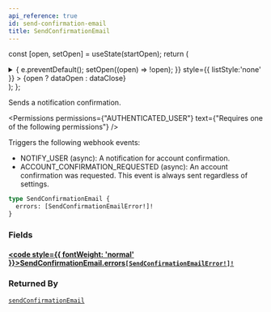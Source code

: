 ```yaml
---
api_reference: true
id: send-confirmation-email
title: SendConfirmationEmail
---
```






const [open, setOpen] = useState(startOpen);
return (
<details {...(open ? { open: true } : {})} className="details" style={{ border:'none', boxShadow:'none', background:'var(--ifm-background-color)' }}>
<summary
onClick={(e) => {
e.preventDefault();
setOpen((open) => !open);
}}
style={{ listStyle:'none' }} >
{open ? dataOpen : dataClose}
</summary>
{open && children}
</details>
);
};

Sends a notification confirmation.


<Permissions permissions={"AUTHENTICATED_USER"} text={"Requires one of the following permissions"} />


Triggers the following webhook events:

- NOTIFY_USER (async): A notification for account confirmation.
- ACCOUNT_CONFIRMATION_REQUESTED (async): An account confirmation was requested. This event is always sent regardless of settings.

```graphql
type SendConfirmationEmail {
  errors: [SendConfirmationEmailError!]!
}
```

### Fields

#### [<code style={{ fontWeight: 'normal' }}>SendConfirmationEmail.<b>errors</b></code>](#)<Bullet />[`[SendConfirmationEmailError!]!`](../../../api-reference/users/objects/send-confirmation-email-error.mdx) <Badge class="badge badge--secondary" text="non-null"/> <Badge class="badge badge--secondary" text="object"/> <Badge class="badge badge--secondary" text="users"/>

### Returned By

[`sendConfirmationEmail`](../../../api-reference/users/mutations/send-confirmation-email.mdx) <Badge class="badge badge--secondary" text="mutation"/>

